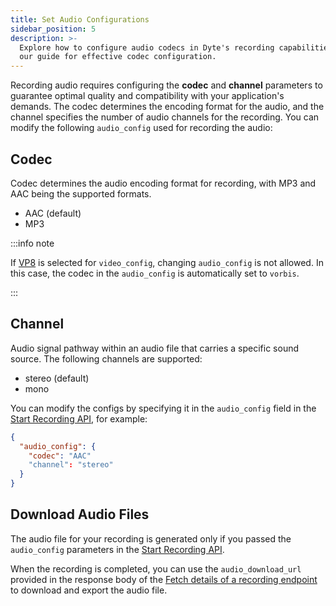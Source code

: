 ```yaml
---
title: Set Audio Configurations
sidebar_position: 5
description: >-
  Explore how to configure audio codecs in Dyte's recording capabilities. Follow
  our guide for effective codec configuration.
---
```


Recording audio requires configuring the **codec** and **channel** parameters to guarantee optimal quality and compatibility with your application's demands.
The codec determines the encoding format for the audio, and the channel specifies the number of audio channels for the recording.
You can modify the following `audio_config` used for recording the audio:

## Codec

Codec determines the audio encoding format for recording, with MP3 and AAC being the supported formats.

- AAC (default)
- MP3

:::info note

If [VP8](/guides/capabilities/recording/configure-codecs) is selected for `video_config`, changing `audio_config` is not allowed. In this case, the codec in the `audio_config` is automatically set to `vorbis`.

:::

## Channel

Audio signal pathway within an audio file that carries a specific sound source. The following channels are supported:

- stereo (default)
- mono

You can modify the configs by specifying it in the `audio_config` field in the [Start Recording API](/api#/operations/start_recording), for example:

```json
{
  "audio_config": {
    "codec": "AAC"
    "channel": "stereo"
  }
}
```

## Download Audio Files

The audio file for your recording is generated only if you passed the `audio_config` parameters in the [Start Recording API](/api/?v=v2#/operations/start_recording).

When the recording is completed, you can use the `audio_download_url` provided in the response body of the [Fetch details of a recording endpoint](/api/?v=v2#/operations/get_one_recording) to download and export the audio file.

<head>
  <title>Set Audio Configurations Guide</title>
  <meta name="description" content="Explore how to configure audio codecs in Dyte's recording capabilities. Follow our guide for effective codec configuration."/>
</head>
